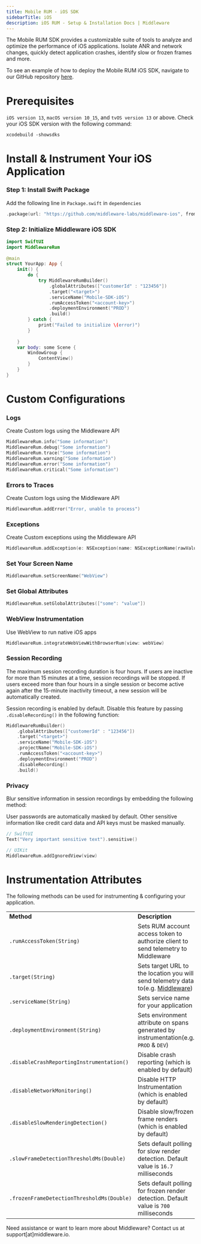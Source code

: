 ```yaml
---
title: Mobile RUM - iOS SDK
sidebarTitle: iOS
description: iOS RUM - Setup & Installation Docs | Middleware
---
```


The Mobile RUM SDK provides a customizable suite of tools to analyze and optimize the performance of iOS applications. Isolate ANR and network changes, quickly detect application crashes, identify slow or frozen frames and more.

<Note> To see an example of how to deploy the Mobile RUM iOS SDK, navigate to our GitHub repository [here](https://github.com/middleware-labs/middleware-ios).</Note>

# Prerequisites
`iOS version 13`, `macOS version 10_15`, and `tvOS version 13` or above. Check your iOS SDK version with the following command:
```shell Shell
xcodebuild -showsdks
```


# Install & Instrument Your iOS Application


### Step 1: Install Swift Package

Add the following line in `Package.swift` in `dependencies`

```swift Package.swift
.package(url: "https://github.com/middleware-labs/middleware-ios", from: "1.0.0"),
```

### Step 2: Initialize Middleware iOS SDK

```swift swift
import SwiftUI
import MiddlewareRum
            
@main
struct YourApp: App {
    init() {
        do {
            try MiddlewareRumBuilder()
                .globalAttributes(["customerId" : "123456"])
                .target("<target>")
                .serviceName("Mobile-SDK-iOS")
                .rumAccessToken("<account-key>")
                .deploymentEnvironment("PROD")
                .build()
        } catch {
            print("Failed to initialize \(error)")
        }
        
    }
    var body: some Scene {
        WindowGroup {
            ContentView()
        }
    }
}  
```

# Custom Configurations

### Logs
Create Custom logs using the Middleware API

```swift swift
MiddlewareRum.info("Some information")
MiddlewareRum.debug("Some information")
MiddlewareRum.trace("Some information")
MiddlewareRum.warning("Some information")
MiddlewareRum.error("Some information")
MiddlewareRum.critical("Some information")
```

### Errors to Traces

Create Custom logs using the Middleware API

```swift swift
MiddlewareRum.addError("Error, unable to process")
```

### Exceptions
Create Custom exceptions using the Middleware API

```swift swift
MiddlewareRum.addException(e: NSException(name: NSExceptionName(rawValue: "RuntimeException"), reason: "I am custom exception"))
```

### Set Your Screen Name

```swift swift
MiddlewareRum.setScreenName("WebView")
```

### Set Global Attributes

```swift swift
MiddlewareRum.setGlobalAttributes(["some": "value"])
```

### WebView Instrumentation
Use WebView to run native iOS apps

```swift swift
MiddlewareRum.integrateWebViewWithBrowserRum(view: webView)
```

### Session Recording

The maximum session recording duration is four hours. If users are inactive for more than 15 minutes at a time, session recordings will be stopped. If users exceed more than four hours in a single session or become active again after the 15-minute inactivity timeout, a new session will be automatically created.

Session recording is enabled by default. Disable this feature by passing `.disableRecording()` in the following function:

```swift Swift
MiddlewareRumBuilder()
    .globalAttributes(["customerId" : "123456"])
    .target("<target>")
    .serviceName("Mobile-SDK-iOS")
    .projectName("Mobile-SDK-iOS")
    .rumAccessToken("<account-key>")
    .deploymentEnvironment("PROD")
    .disableRecording()
    .build()
```

### Privacy

Blur sensitive information in session recordings by embedding the following method:

<Note> User passwords are automatically masked by default. Other sensitive information like credit card data and API keys must be masked manually. </Note>

```swift Swift
// SwiftUI
Text("Very important sensitive text").sensitive()

// UIKit
MiddlewareRum.addIgnoredView(view)
```

# Instrumentation Attributes

The following methods can be used for instrumenting & configuring your application.

|                                           |                                                         |
| :-------------------------------------   | :------------------------------------------------ |
| __Method__                                | __Description__ |
| `.rumAccessToken(String)`                 | Sets RUM account access token to authorize client to send telemetry to Middleware |
| `.target(String)`                         | Sets target URL to the location you will send telemetry data to(e.g. [Middleware](https://app.middleware.io/)) |
| `.serviceName(String)`                    | Sets service name for your application|
| `.deploymentEnvironment(String)`          | Sets environment attribute on spans generated by instrumentation(e.g. `PROD` & `DEV`) |
| `.disableCrashReportingInstrumentation()` | Disable crash reporting (which is enabled by default) |
| `.disableNetworkMonitoring()`             | Disable HTTP Instrumentation (which is enabled by default) |
| `.disableSlowRenderingDetection()`	    | Disable slow/frozen frame renders (which is enabled by default) |
| `.slowFrameDetectionThresholdMs(Double)`	| Sets default polling for slow render detection. Default value is `16.7` milliseconds|
| `.frozenFrameDetectionThresholdMs(Double)`| Sets default polling for frozen render detection. Default value is `700` milliseconds |

<Note> Need assistance or want to learn more about Middleware? Contact us at support[at]middleware.io. </Note>